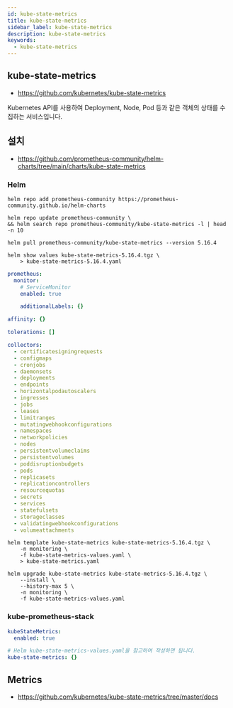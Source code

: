 ```yaml
---
id: kube-state-metrics
title: kube-state-metrics
sidebar_label: kube-state-metrics
description: kube-state-metrics
keywords:
  - kube-state-metrics
---
```


## kube-state-metrics

- https://github.com/kubernetes/kube-state-metrics

Kubernetes API를 사용하여 Deployment, Node, Pod 등과 같은 객체의 상태를 수집하는 서비스입니다.

## 설치

- https://github.com/prometheus-community/helm-charts/tree/main/charts/kube-state-metrics

### Helm

```shell
helm repo add prometheus-community https://prometheus-community.github.io/helm-charts
```

```shell
helm repo update prometheus-community \
&& helm search repo prometheus-community/kube-state-metrics -l | head -n 10
```

```shell
helm pull prometheus-community/kube-state-metrics --version 5.16.4
```

```shell
helm show values kube-state-metrics-5.16.4.tgz \
    > kube-state-metrics-5.16.4.yaml
```

```yaml title="kube-state-metrics-values.yaml"
prometheus:
  monitor:
    # ServiceMonitor
    enabled: true

    additionalLabels: {}

affinity: {}

tolerations: []

collectors:
  - certificatesigningrequests
  - configmaps
  - cronjobs
  - daemonsets
  - deployments
  - endpoints
  - horizontalpodautoscalers
  - ingresses
  - jobs
  - leases
  - limitranges
  - mutatingwebhookconfigurations
  - namespaces
  - networkpolicies
  - nodes
  - persistentvolumeclaims
  - persistentvolumes
  - poddisruptionbudgets
  - pods
  - replicasets
  - replicationcontrollers
  - resourcequotas
  - secrets
  - services
  - statefulsets
  - storageclasses
  - validatingwebhookconfigurations
  - volumeattachments
```

```shell
helm template kube-state-metrics kube-state-metrics-5.16.4.tgz \
    -n monitoring \
    -f kube-state-metrics-values.yaml \
    > kube-state-metrics.yaml
```

```shell
helm upgrade kube-state-metrics kube-state-metrics-5.16.4.tgz \
    --install \
    --history-max 5 \
    -n monitoring \
    -f kube-state-metrics-values.yaml
```

### kube-prometheus-stack

```yaml title="kube-prometheus-stack-values.yaml"
kubeStateMetrics:
  enabled: true

# Helm kube-state-metrics-values.yaml을 참고하여 작성하면 됩니다.
kube-state-metrics: {}
```

## Metrics

- https://github.com/kubernetes/kube-state-metrics/tree/master/docs
